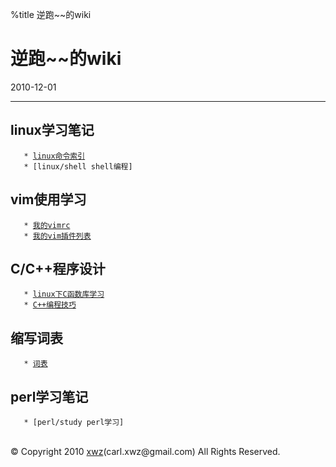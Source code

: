 %title 逆跑~~的wiki
=逆跑~~的wiki=
2010-12-01
----
==linux学习笔记==
	* [http://xuwenzhang.org linux命令索引]
	* [linux/shell shell编程]
==vim使用学习==
	* [[vim/vimrc|我的vimrc]]
	* [[vim/vimlist|我的vim插件列表]]
==C/C++程序设计==
	* [[c/lib|linux下C函数库学习]]
	* [[c/c++|C++编程技巧]]
==缩写词表==
	* [[glossary/index|词表]]
==perl学习笔记==
	* [perl/study perl学习]
<br />

© Copyright 2010 [http://xuwenzhang.org xwz](carl.xwz@gmail.com) All Rights Reserved.